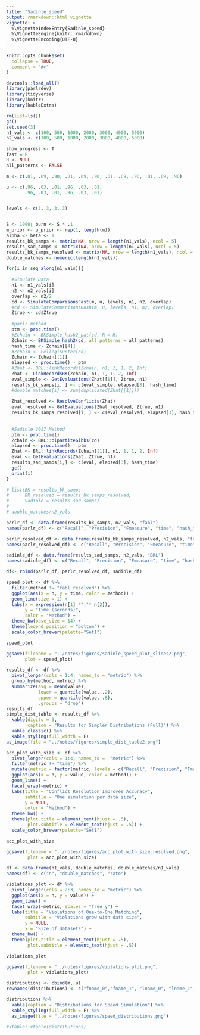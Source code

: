 ```yaml
---
title: "Sadinle_speed"
output: rmarkdown::html_vignette
vignette: >
  %\VignetteIndexEntry{Sadinle_speed}
  %\VignetteEngine{knitr::rmarkdown}
  %\VignetteEncoding{UTF-8}
---
```


```r
knitr::opts_chunk$set(
  collapse = TRUE,
  comment = "#>"
)
```

```r
devtools::load_all()
library(parlrdev)
library(tidyverse)
library(knitr)
library(kableExtra)
```


```r

rm(list=ls())
gc()
set.seed(3)
n1_vals <- c(100, 500, 1000, 2000, 3000, 4000, 5000)
n2_vals <- c(100, 500, 1000, 2000, 3000, 4000, 5000)

show_progress <- T
fast = F
R <- NULL
all_patterns <- FALSE

m <- c(.01, .09, .90, .01, .09, .90, .01, .09, .90, .01, .09, .90)

u <- c(.96, .03, .01, .96, .03, .01, 
       .96, .03, .01, .96, .03, .01)


levels <- c(3, 3, 3, 3)


S <- 1000; burn <- S * .1
m_prior <- u_prior <- rep(1, length(m))
alpha <- beta <- 1
results_bk_samps <- matrix(NA, nrow = length(n1_vals), ncol = 5)
results_sad_samps <- matrix(NA, nrow = length(n1_vals), ncol = 5)
results_bk_samps_resolved <- matrix(NA, nrow = length(n1_vals), ncol = 5)
double_matches <- numeric(length(n1_vals))

for(i in seq_along(n1_vals)){
  
  #Simulate Data
  n1 <- n1_vals[i]
  n2 <- n2_vals[i]
  overlap <- n2/2
  cd <- SimulateComparisonsFast(m, u, levels, n1, n2, overlap)
  #cd <- SimulateComparisonsHash(m, u, levels, n1, n2, overlap)
  Ztrue <- cd$Ztrue
  
  #parlr method
  ptm <- proc.time()
  #Zchain <- BKSimple_hash2_pat(cd, R = R)
  Zchain <- BKSimple_hash2(cd, all_patterns = all_patterns)
  hash_time <- Zchain[[4]]
  #Zchain <- FellegiSunter(cd)
  Zchain <- Zchain[[1]]
  elapsed <- proc.time() - ptm
  #Zhat <- BRL::linkRecords(Zchain, n1, 1, 1, 2, Inf)
  Zhat <- LinkRecordsBK(Zchain, n1, 1, 1, 2, Inf)
  eval_simple <- GetEvaluations(Zhat[[1]], Ztrue, n1)
  results_bk_samps[i, ] <- c(eval_simple, elapsed[3], hash_time)
  #double_matches[i] <- sum(duplicated(Zhat[[1]]))
  
  Zhat_resolved <- ResolveConflicts(Zhat)
  eval_resolved <- GetEvaluations(Zhat_resolved, Ztrue, n1)
  results_bk_samps_resolved[i, ] <- c(eval_resolved, elapsed[3], hash_time)
  
  
  #Sadinle 2017 Method
  ptm <- proc.time()
  Zchain <- BRL::bipartiteGibbs(cd)
  elapsed <- proc.time() - ptm
  Zhat <- BRL::linkRecords(Zchain[[1]], n1, 1, 1, 2, Inf)
  eval <- GetEvaluations(Zhat, Ztrue, n1)
  results_sad_samps[i,] <- c(eval, elapsed[3], hash_time)
  gc()
  print(i)
}

# list(BK = results_bk_samps,
#      BK_resolved = results_bk_samps_resolved,
#      Sadinle = results_sad_samps)
# 
# double_matches/n2_vals
```

```r



parlr_df <- data.frame(results_bk_samps, n2_vals, "fabl")
names(parlr_df) <- c("Recall", "Precision", "Fmeasure", "time", "hash_time",  "n", "method")

parlr_resolved_df <- data.frame(results_bk_samps_resolved, n2_vals, "fabl_resolved")
names(parlr_resolved_df) <- c("Recall", "Precision", "Fmeasure", "time", "hash_time", "n", "method")

sadinle_df <- data.frame(results_sad_samps, n2_vals, "BRL")
names(sadinle_df) <- c("Recall", "Precision", "Fmeasure", "time", "hash_time", "n",  "method")

df<- rbind(parlr_df, parlr_resolved_df, sadinle_df)

speed_plot <- df %>% 
  filter(method != "fabl_resolved") %>% 
  ggplot(aes(x = n, y = time, color = method)) +
  geom_line(size = 1) +
  labs(x = expression(n[1] *","* n[2]),
       y = "Time (seconds)",
       color = "Method") + 
  theme_bw(base_size = 14) +
  theme(legend.position = "bottom") +
  scale_color_brewer(palette="Set1")

speed_plot

ggsave(filename = "../notes/figures/sadinle_speed_plot_slides2.png",
       plot = speed_plot)

results_df <- df %>%
  pivot_longer(cols = 1:4, names_to = "metric") %>%
  group_by(method, metric) %>%
  summarize(avg = mean(value),
            lower = quantile(value, .2),
            upper = quantile(value, .8),
            .groups = "drop")
results_df
simple_dist_table <- results_df %>%
  kable(digits = 3,
        caption = "Results for Simpler Distributions (Full)") %>%
  kable_classic() %>%
  kable_styling(full_width = F)
as_image(file = "../notes/figures/simple_dist_table2.png")
```

```r

acc_plot_with_size <- df %>% 
  pivot_longer(cols = 1:4, names_to =  "metric") %>% 
  filter(metric != "time") %>% 
  mutate(metric = factor(metric, levels = c("Recall", "Precision", "Fmeasure"))) %>% 
  ggplot(aes(x = n, y = value, color = method)) +
  geom_line() + 
  facet_wrap(~metric) +
  labs(title = "Conflict Resolution Improves Accuracy",
       subtitle = "One simulation per data size",
       y = NULL,
       color = "Method") + 
  theme_bw() +
  theme(plot.title = element_text(hjust = .5),
        plot.subtitle = element_text(hjust = .5)) +
  scale_color_brewer(palette="Set1")

acc_plot_with_size

ggsave(filename = "../notes/figures/acc_plot_with_size_resolved.png",
        plot = acc_plot_with_size)
```

```r

df <- data.frame(n1_vals, double_matches, double_matches/n1_vals)
names(df) <- c("n", "double_matches", "rate")

violations_plot <- df %>% 
  pivot_longer(cols = 2:3, names_to = "metric") %>%  
  ggplot(aes(x = n, y = value)) +
  geom_line() + 
  facet_wrap(~metric, scales = "free_y") + 
  labs(title = "Violations of One-to-One Matching",
       subtitle = "Violations grow with data size",
       y = NULL,
       x = "Size of datasets") + 
  theme_bw() +
  theme(plot.title = element_text(hjust = .5),
        plot.subtitle = element_text(hjust = .5)) 

violations_plot

ggsave(filename = "../notes/figures/violations_plot.png",
        plot = violations_plot)
```

```r
distributions <- cbind(m, u)
rownames(distributions) <- c("fname_0","fname_1", "lname_0", "lname_1", "day_0" , "day_1", "month_0" ,"month_1", "year_0", "year_1")

distributions %>% 
  kable(caption = "Distributions for Speed Simulation") %>% 
  kable_styling(full_width = F) %>% 
  as_image(file = "../notes/figures/speed_distributions.png")

#xtable::xtable(distributions)
```
